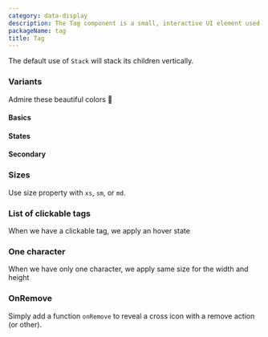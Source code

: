 ```yaml
---
category: data-display
description: The Tag component is a small, interactive UI element used to label, categorize, or filter content. It can display text or icons and often supports actions like deletion or selection. Tags enhance user experience by providing a clear and concise way to organize information, highlight key attributes, or manage items dynamically.
packageName: tag
title: Tag
---
```


The default use of `Stack` will stack its children vertically.

### Variants

Admire these beautiful colors 💅

#### Basics

<div data-playground="variants-basics.tsx" data-component="Tag"></div>

#### States

<div data-playground="variants-states.tsx" data-component="Tag"></div>

#### Secondary

<div data-playground="variants-secondary.tsx" data-component="Tag"></div>

### Sizes

Use size property with `xs`, `sm`, or `md`.

<div data-playground="sizes.tsx" data-component="Tag"></div>

### List of clickable tags

When we have a clickable tag, we apply an hover state

<div data-playground="clickable.tsx" data-component="Tag"></div>

### One character

When we have only one character, we apply same size for the width and height

<div data-playground="one-character.tsx" data-component="Tag"></div>

### OnRemove

Simply add a function `onRemove` to reveal a cross icon with a remove action (or other).

<div data-playground="on-remove.tsx" data-component="Tag"></div>
